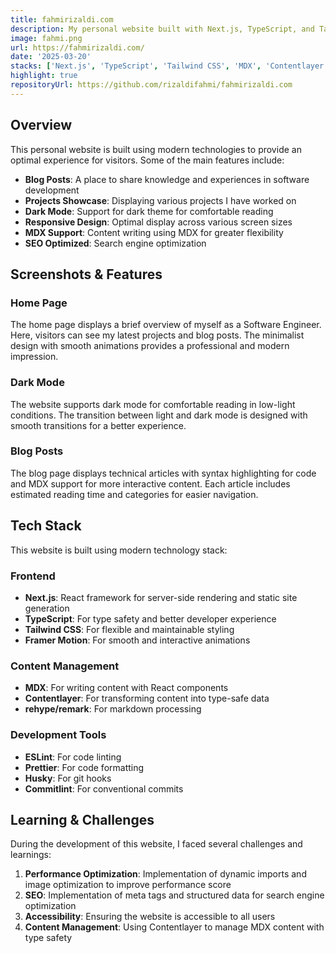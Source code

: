 ```yaml
---
title: fahmirizaldi.com
description: My personal website built with Next.js, TypeScript, and Tailwind CSS.
image: fahmi.png
url: https://fahmirizaldi.com/
date: '2025-03-20'
stacks: ['Next.js', 'TypeScript', 'Tailwind CSS', 'MDX', 'Contentlayer']
highlight: true
repositoryUrl: https://github.com/rizaldifahmi/fahmirizaldi.com
---
```


## Overview

This personal website is built using modern technologies to provide an optimal experience for visitors. Some of the main features include:

- **Blog Posts**: A place to share knowledge and experiences in software development
- **Projects Showcase**: Displaying various projects I have worked on
- **Dark Mode**: Support for dark theme for comfortable reading
- **Responsive Design**: Optimal display across various screen sizes
- **MDX Support**: Content writing using MDX for greater flexibility
- **SEO Optimized**: Search engine optimization

## Screenshots & Features

### Home Page
The home page displays a brief overview of myself as a Software Engineer. Here, visitors can see my latest projects and blog posts. The minimalist design with smooth animations provides a professional and modern impression.

### Dark Mode
The website supports dark mode for comfortable reading in low-light conditions. The transition between light and dark mode is designed with smooth transitions for a better experience.

### Blog Posts
The blog page displays technical articles with syntax highlighting for code and MDX support for more interactive content. Each article includes estimated reading time and categories for easier navigation.

## Tech Stack

This website is built using modern technology stack:

### Frontend
- **Next.js**: React framework for server-side rendering and static site generation
- **TypeScript**: For type safety and better developer experience
- **Tailwind CSS**: For flexible and maintainable styling
- **Framer Motion**: For smooth and interactive animations

### Content Management
- **MDX**: For writing content with React components
- **Contentlayer**: For transforming content into type-safe data
- **rehype/remark**: For markdown processing

### Development Tools
- **ESLint**: For code linting
- **Prettier**: For code formatting
- **Husky**: For git hooks
- **Commitlint**: For conventional commits

## Learning & Challenges

During the development of this website, I faced several challenges and learnings:

1. **Performance Optimization**: Implementation of dynamic imports and image optimization to improve performance score
2. **SEO**: Implementation of meta tags and structured data for search engine optimization
3. **Accessibility**: Ensuring the website is accessible to all users
4. **Content Management**: Using Contentlayer to manage MDX content with type safety
